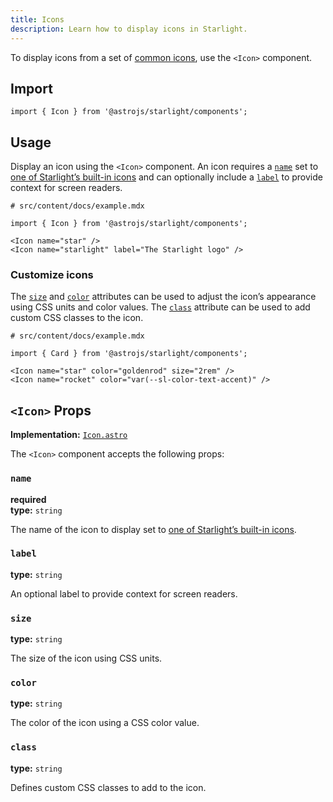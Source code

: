 ```yaml
---
title: Icons
description: Learn how to display icons in Starlight.
---
```



To display icons from a set of [common icons](/reference/icons/#all-icons), use the `<Icon>` component.


<Preview>

<Icon
	slot="preview"
	name="open-book"
	color="var(--sl-color-text-accent)"
	size="4rem"
/>

</Preview>

## Import

```tsx
import { Icon } from '@astrojs/starlight/components';
```

## Usage

Display an icon using the `<Icon>` component.
An icon requires a [`name`](#name) set to [one of Starlight’s built-in icons](/reference/icons/#all-icons) and can optionally include a [`label`](#label) to provide context for screen readers.

<Preview>

```mdx
# src/content/docs/example.mdx

import { Icon } from '@astrojs/starlight/components';

<Icon name="star" />
<Icon name="starlight" label="The Starlight logo" />
```

<Fragment slot="preview">
	<Icon name="star" />
	<Icon name="starlight" label="The Starlight logo" />
</Fragment>

</Preview>

### Customize icons

The [`size`](#size) and [`color`](#color) attributes can be used to adjust the icon’s appearance using CSS units and color values.
The [`class`](#class) attribute can be used to add custom CSS classes to the icon.

<Preview>

```mdx
# src/content/docs/example.mdx

import { Card } from '@astrojs/starlight/components';

<Icon name="star" color="goldenrod" size="2rem" />
<Icon name="rocket" color="var(--sl-color-text-accent)" />
```

<Fragment slot="preview">
	<Icon name="star" color="goldenrod" size="2rem" />
	<Icon name="rocket" color="var(--sl-color-text-accent)" />
</Fragment>

</Preview>

## `<Icon>` Props

**Implementation:** [`Icon.astro`](https://github.com/withastro/starlight/blob/main/packages/starlight/user-components/Icon.astro)

The `<Icon>` component accepts the following props:

### `name`

**required**  
**type:** `string`

The name of the icon to display set to [one of Starlight’s built-in icons](/reference/icons/#all-icons).

### `label`

**type:** `string`

An optional label to provide context for screen readers.

### `size`

**type:** `string`

The size of the icon using CSS units.

### `color`

**type:** `string`

The color of the icon using a CSS color value.

### `class`

**type:** `string`

Defines custom CSS classes to add to the icon.
